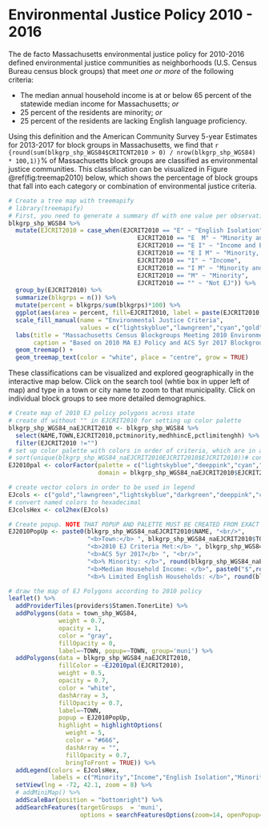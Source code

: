 # Environmental Justice Policy 2010 - 2016

The de facto Massachusetts environmental justice policy for 2010-2016 defined environmental justice communities as neighborhoods (U.S. Census Bureau census block groups) that meet *one or more* of the following criteria: 

* The median annual household income is at or below 65 percent of the statewide median income for Massachusetts; *or*
* 25 percent of the residents are minority; *or*
* 25 percent of the residents are lacking English language proficiency.

Using this definition and the American Community Survey 5-year Estimates for 2013-2017 for block groups in Massachusetts, we find that `r {round(sum(blkgrp_shp_WGS84$CRITCNT2010 > 0) / nrow(blkgrp_shp_WGS84) * 100,1)}`% of Massachusetts block groups are classified as environmental justice communities. This classification can be visualized in Figure \@ref(fig:treemap2010) below, which shows the percentage of block groups that fall into each category or combination of environmental justice criteria.

```r
# Create a tree map with treemapify
# library(treemapify)
# First, you need to generate a summary df with one value per observation or EJ criterion
blkgrp_shp_WGS84 %>% 
  mutate(EJCRIT2010 = case_when(EJCRIT2010 == "E" ~ "English Isolation",
                                    EJCRIT2010 == "E  M" ~ "Minority and English Isolation", 
                                    EJCRIT2010 == "E I" ~ "Income and English Isolation",
                                    EJCRIT2010 == "E I M" ~ "Minority, Income, and English Isolation",
                                    EJCRIT2010 == "I" ~ "Income",
                                    EJCRIT2010 == "I M" ~ "Minority and Income",
                                    EJCRIT2010 == "M" ~ "Minority",
                                    EJCRIT2010 == "" ~ "Not EJ")) %>% 
  group_by(EJCRIT2010) %>% 
  summarize(blkgrps = n()) %>% 
  mutate(percent = blkgrps/sum(blkgrps)*100) %>% 
  ggplot(aes(area = percent, fill=EJCRIT2010, label = paste(EJCRIT2010,paste(round(percent,1),"%"),sep="\n"))) + 
  scale_fill_manual(name = "Environmental Justice Criteria", 
                    values = c("lightskyblue","lawngreen","cyan","gold","deeppink","darkgreen","navyblue","gray88")) +
  labs(title = "Massachusetts Census Blockgroups Meeting 2010 Environmental Justice Criteria",
       caption = "Based on 2010 MA EJ Policy and ACS 5yr 2017 Blockgroup Estimates") +
  geom_treemap() + 
  geom_treemap_text(color = "white", place = "centre", grow = TRUE)
```

These classifications can be visualized and explored geographically in the interactive map below. Click on the search tool (whtie box in upper left of map) and type in a town or city name to zoom to that municipality. Click on individual block groups to see more detailed demographics. 

```r
# Create map of 2010 EJ policy polygons across state
# create df without "" in EJCRIT2010 for setting up color palette
blkgrp_shp_WGS84_naEJCRIT2010 <- blkgrp_shp_WGS84 %>%
  select(NAME,TOWN,EJCRIT2010,pctminority,medhhincE,pctlimitenghh) %>% 
  filter(EJCRIT2010 !="")
# set up color palette with colors in order of criteria, which are in alphabetical order by default
# sort(unique(blkgrp_shp_WGS84_naEJCRIT2010EJCRIT2010$EJCRIT2010))# confirm order of criteria
EJ2010pal <- colorFactor(palette = c("lightskyblue","deeppink","cyan","navyblue","lawngreen","darkgreen","gold"), 
                         domain = blkgrp_shp_WGS84_naEJCRIT2010$EJCRIT2010)

# create vector colors in order to be used in legend
EJcols <- c("gold","lawngreen","lightskyblue","darkgreen","deeppink","cyan","navyblue")
# convert named colors to hexadecimal
EJcolsHex <- col2hex(EJcols)

# Create popup. NOTE THAT POPUP AND PALETTE MUST BE CREATED FROM EXACT SAME DF AS USED IN leaflet() MAP. OTHERWISE, POPUPS WILL SHOW UP IN THE WRONG LOCATION!
EJ2010PopUp <- paste0(blkgrp_shp_WGS84_naEJCRIT2010$NAME, "<br/>",
                      "<b>Town:</b> ", blkgrp_shp_WGS84_naEJCRIT2010$TOWN, "<br/>",
                      "<b>2010 EJ Criteria Met:</b> ", blkgrp_shp_WGS84_naEJCRIT2010$EJCRIT2010, "<br/>",
                      "<b>ACS 5yr 2017</b> ", "<br/>",
                      "<b>% Minority: </b>", round(blkgrp_shp_WGS84_naEJCRIT2010$pctminority,1),"<br/>",
                      "<b>Median Household Income: </b>", paste0("$",round(blkgrp_shp_WGS84_naEJCRIT2010$medhhincE)),"<br/>",
                      "<b>% Limited English Households: </b>", round(blkgrp_shp_WGS84_naEJCRIT2010$pctlimitenghh,1))

# draw the map of EJ Polygons according to 2010 policy
leaflet() %>% 
  addProviderTiles(providers$Stamen.TonerLite) %>% 
  addPolygons(data = town_shp_WGS84,
              weight = 0.7,
              opacity = 1,
              color = "gray",
              fillOpacity = 0,
              label=~TOWN, popup=~TOWN, group='muni') %>% 
  addPolygons(data = blkgrp_shp_WGS84_naEJCRIT2010,
              fillColor = ~EJ2010pal(EJCRIT2010), 
              weight = 0.5,
              opacity = 0.7,
              color = "white",
              dashArray = 3,
              fillOpacity = 0.7,
              label=~TOWN, 
              popup = EJ2010PopUp,
              highlight = highlightOptions(
                weight = 5,
                color = "#666",
                dashArray = "",
                fillOpacity = 0.7,
                bringToFront = TRUE)) %>% 
  addLegend(colors = EJcolsHex, 
            labels = c("Minority","Income","English Isolation","Minority and Income","Minority and English Isolation","Income and English Isolation","Minority, Income, and English Isolation"), title = "Environmental Justice Populations", position = "bottomleft") %>% 
  setView(lng = -72, 42.1, zoom = 8) %>% 
  # addMiniMap() %>% 
  addScaleBar(position = "bottomright") %>% 
  addSearchFeatures(targetGroups  = 'muni', 
                    options = searchFeaturesOptions(zoom=14, openPopup=TRUE, hideMarkerOnCollapse=T))
```


